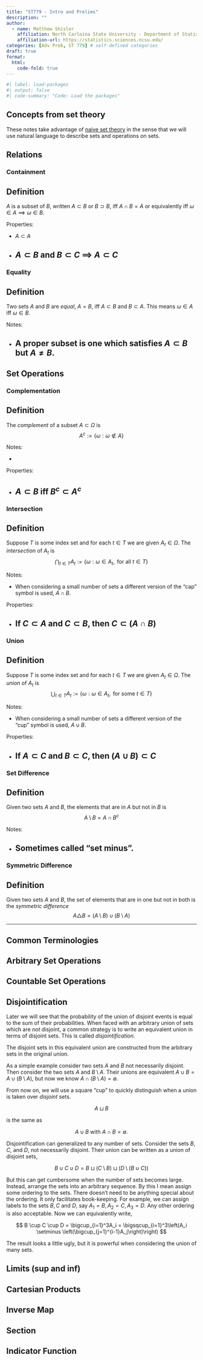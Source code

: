 ```yaml
---
title: "ST779 - Intro and Prelims"
description: ""
author:
  - name: Matthew Shisler
    affiliation: North Carloina State University - Department of Statistics
    affiliation-url: https://statistics.sciences.ncsu.edu/ 
categories: [Adv Prob, ST 779] # self-defined categories
draft: true
format:
  html: 
    code-fold: true
---
```



```r
#| label: load-packages
#| output: false
#| code-summary: "Code: Load the packages"
```


## Concepts from set theory

These notes take advantage of [naive set theory](https://en.wikipedia.org/wiki/Naive_set_theory) in the sense that we will use natural language to describe sets and operations on sets. 



## Relations

### Containment
:::{.callout-note}
## **Definition** {#callout-1}
$A$ is a subset of $B$, written $A \subset B$ or $B \supset B$, iff $A \cap B = A$ or equivalently iff $\omega \in A \implies \omega \in B$.
:::

Properties:

* $A \subset A$
* $A \subset B$ and $B \subset C$ $\implies$ $A \subset C$
---

### Equality 
:::{.callout-note}
## **Definition** {#callout-1}
Two sets $A$ and $B$ are *equal*, $A = B$, iff $A \subset B$ and $B \subset A$. This means $\omega \in A$ iff $\omega \in B$.
:::
Notes:

* A **proper** subset is one which satisfies $A \subset B$ but $A \ne B$.
---

## Set Operations

### Complementation
:::{.callout-note}
## **Definition** {#callout-1}
The *complement* of a subset $A \subset \Omega$ is
$$
A^c := \{\omega : \omega \notin A\}
$$
:::
Notes:

* 

Properties:

* $A \subset B$ iff $B^c \subset A^c$
---


### Intersection
:::{.callout-note}
## **Definition** {#callout-1}
Suppose $T$ is some index set and for each $t \in T$ we are given $A_t \in \Omega$. The *intersection* of $A_t$ is
$$
\bigcap_{t \in T} A_t := \{\omega : \omega \in A_t, \text{ for all } t \in T \}
$$
:::
Notes:

* When considering a small number of sets a different version of the "cap" symbol is used, $A \cap B$.

Properties:

* If $C \subset A$ and $C \subset B$, then $C \subset (A \cap B)$
---

### Union
:::{.callout-note}
## **Definition** {#callout-1}
Suppose $T$ is some index set and for each $t \in T$ we are given $A_t \in \Omega$. The *union* of $A_t$ is
$$
\bigcup_{t \in T} A_t := \{\omega : \omega \in A_t, \text{ for some } t \in T \}
$$
:::
Notes:

* When considering a small number of sets a different version of the "cup" symbol is used, $A \cup B$.

Properties:

* If $A \subset C$ and $B \subset C$, then $(A \cup B) \subset C$
---

### Set Difference
:::{.callout-note}
## **Definition** {#callout-1}
Given two sets $A$ and $B$, the elements that are in $A$ but not in $B$ is
$$
A \setminus B = A \cap B^c
$$
:::
Notes:

* Sometimes called "set minus".
---

### Symmetric Difference
:::{.callout-note}
## **Definition** {#callout-1}
Given two sets $A$ and $B$, the set of elements that are in one but not in both is the *symmetric difference*
$$
A \triangle B = (A \setminus B) \cup (B \setminus A)
$$
:::
---

## Common Terminologies

## Arbitrary Set Operations

## Countable Set Operations

## Disjointification

Later we will see that the probability of the union of disjoint events is equal to the sum of their probabilities. When faced with an arbitrary union of sets which are *not* disjoint, a common strategy is to write an equivalent union in terms of disjoint sets. This is called *disjointification*.

The disjoint sets in this equivalent union are constructed from the arbitrary sets in the original union.

As a simple example consider two sets $A$ and $B$ not necessarily disjoint. Then consider the two sets $A$ and $B \setminus A$. Their unions are equivalent $A \cup B = A \cup (B \setminus A)$, but now we know $A \cap (B \setminus A) = \emptyset$.

From now on, we will use a square "cup" to quickly distinguish when a union is taken over *disjoint* sets.

$$
A \sqcup B
$$

is the same as

$$
A \cup B \text{ with } A \cap B = \emptyset.
$$


Disjointification can generalized to any number of sets. Consider the sets $B, C$, and $D$, not necessarily disjoint. Their union can be written as a union of disjoint sets,

$$
B \cup C \cup D = B \sqcup (C\setminus B) \sqcup (D \setminus (B \cup C)) 
$$

But this can get cumbersome when the number of sets becomes large. Instead, arrange the sets into an arbitrary sequence. By this I mean assign some ordering to the sets. There doesn't need to be anything special about the ordering. It only facilitates book-keeping. For example, we can assign labels to the sets $B, C$ and $D$, say $A_1 = B, A_2 = C, A_3 = D$. Any other ordering is also acceptable. Now we can equivalently write,

$$
B \cup C \cup D = \bigcup_{i=1}^3A_i = \bigsqcup_{i=1}^3\left(A_i \setminus \left(\bigcup_{j=1}^{i-1}A_j\right)\right)
$$

The result looks a little ugly, but it is powerful when considering the union of many sets.


## Limits (sup and inf)





## Cartesian Products

## Inverse Map

## Section

## Indicator Function





